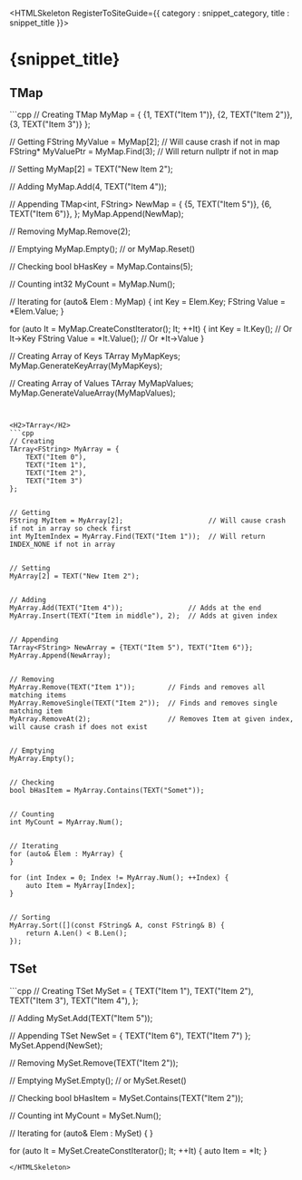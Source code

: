 

<HTMLSkeleton RegisterToSiteGuide={{ category : snippet_category, title : snippet_title }}>

<H1 WrittenOn={new Date("2025-01-15")}>{snippet_title}</H1>

<H2>TMap</H2>
```cpp
// Creating
TMap<int, FString> MyMap = {
    {1, TEXT("Item 1")},
    {2, TEXT("Item 2")},
    {3, TEXT("Item 3")}
};


// Getting
FString MyValue = MyMap[2];           // Will cause crash if not in map
FString* MyValuePtr = MyMap.Find(3);  // Will return nullptr if not in map


// Setting
MyMap[2] = TEXT("New Item 2");


// Adding
MyMap.Add(4, TEXT("Item 4"));


// Appending
TMap<int, FString> NewMap = {
    {5, TEXT("Item 5")},
    {6, TEXT("Item 6")},
};
MyMap.Append(NewMap);


// Removing
MyMap.Remove(2);


// Emptying
MyMap.Empty(); // or MyMap.Reset()


// Checking
bool bHasKey = MyMap.Contains(5);


// Counting
int32 MyCount = MyMap.Num();


// Iterating
for (auto& Elem : MyMap) {
    int Key = Elem.Key;
    FString Value = *Elem.Value;
}

for (auto It = MyMap.CreateConstIterator(); It; ++It) {
    int Key = It.Key();           // Or It->Key
    FString Value = *It.Value();  // Or *It->Value
}


// Creating Array of Keys
TArray<int> MyMapKeys;
MyMap.GenerateKeyArray(MyMapKeys);


// Creating Array of Values
TArray<FString> MyMapValues;
MyMap.GenerateValueArray(MyMapValues);
```


<H2>TArray</H2>
```cpp
// Creating
TArray<FString> MyArray = {
    TEXT("Item 0"),
    TEXT("Item 1"),
    TEXT("Item 2"),
    TEXT("Item 3")
};


// Getting
FString MyItem = MyArray[2];                     // Will cause crash if not in array so check first
int MyItemIndex = MyArray.Find(TEXT("Item 1"));  // Will return INDEX_NONE if not in array


// Setting
MyArray[2] = TEXT("New Item 2");


// Adding
MyArray.Add(TEXT("Item 4"));                // Adds at the end
MyArray.Insert(TEXT("Item in middle"), 2);  // Adds at given index


// Appending
TArray<FString> NewArray = {TEXT("Item 5"), TEXT("Item 6")};
MyArray.Append(NewArray);


// Removing
MyArray.Remove(TEXT("Item 1"));        // Finds and removes all matching items
MyArray.RemoveSingle(TEXT("Item 2"));  // Finds and removes single matching item
MyArray.RemoveAt(2);                   // Removes Item at given index, will cause crash if does not exist


// Emptying
MyArray.Empty();


// Checking
bool bHasItem = MyArray.Contains(TEXT("Somet"));


// Counting
int MyCount = MyArray.Num();


// Iterating
for (auto& Elem : MyArray) {
}

for (int Index = 0; Index != MyArray.Num(); ++Index) {
    auto Item = MyArray[Index];
}


// Sorting
MyArray.Sort([](const FString& A, const FString& B) {
    return A.Len() < B.Len();
});
```


<H2>TSet</H2>
```cpp
// Creating
TSet<FString> MySet = {
    TEXT("Item 1"),
    TEXT("Item 2"),
    TEXT("Item 3"),
    TEXT("Item 4"),
};


// Adding
MySet.Add(TEXT("Item 5"));


// Appending
TSet<FString> NewSet = { TEXT("Item 6"),  TEXT("Item 7") };
MySet.Append(NewSet);


// Removing
MySet.Remove(TEXT("Item 2"));


// Emptying
MySet.Empty();  // or MySet.Reset()


// Checking
bool bHasItem = MySet.Contains(TEXT("Item 2"));


// Counting
int MyCount = MySet.Num();


// Iterating
for (auto& Elem : MySet) {
}

for (auto It = MySet.CreateConstIterator(); It; ++It) {
    auto Item = *It;
}
```
</HTMLSkeleton>